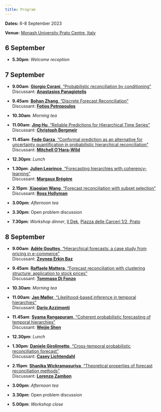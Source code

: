 ```yaml
---
title: Program
---
```


**Dates:** 6-8 September 2023

**Venue:** [Monash University Prato Centre, Italy](https://www.monash.edu/prato)

## 6 September

* **5.30pm**: *Welcome reception*

## 7 September

* **9.00am**: [**Giorgio Corani**, “Probabilistic reconciliation by conditioning”](corani.md)<br>
  Discussant: [**Anastasios Panagiotelis**](https://anastasiospanagiotelis.netlify.app)

* **9.45am**: [**Bohan Zhang**, “Discrete Forecast Reconciliation”](bohanzhang.md)<br>
  Discussant: [**Fotios Petropoulos**](https://researchportal.bath.ac.uk/en/persons/fotios-petropoulos)

* **10.30am**: *Morning tea*

* **11.00am**: [**Jing Hu**, "Reliable Predictions for Hierarchical Time Series"](jinghu.md)<br>
  Discussant: [**Christoph Bergmeir**](https://cbergmeir.com)

* **11.45am**: [**Fede Garza**, "Conformal prediction as an alternative for uncertainty quantification in probabilistic hierarchical reconciliation"](garza.md)<br>
  Discussant: [**Mitchell O'Hara-Wild**](https://mitchelloharawild.com)

* **12.30pm**: *Lunch*

* **1.30pm**: [**Julien Leprince**, "Forecasting hierarchies with coherency-learning"](leprince.md)<br>
  Discussant: [**Margaux Brégère**](https://margauxbregere.github.io)

* **2.15pm**: [**Xiaoqian Wang**, "Forecast reconciliation with subset selection"](xiaoqian.md)<br>
  Discussant: [**Ross Hollyman**]()


* **3.00pm**: *Afternoon tea*
* **3.30pm**: Open problem discussion
* **7.30pm**: *Workshop dinner*, [Il Dek](https://dekitalianbistrot.com/en/dek-prato-2/), [Piazza delle Carceri 1/2, Prato](https://goo.gl/maps/ZLT48fjjcB77qs3VA)

## 8 September

* **9.00am**: [**Adèle Gouttes**, "Hierarchical forecasts: a case study from pricing in e-commerce"](gouttes.md)<br>
  Discussant: [**Zeynep Erkin Baz**](https://www.linkedin.com/in/zeynep-erkin-baz-51198a21)

* **9.45am**: [**Raffaele Mattera**, "Forecast reconciliation with clustering structure: application to stock prices"](mattera.md)<br>
  Discussant: [**Tommaso Di Fonzo**](https://homes.stat.unipd.it/tommasodifonzo/en/home-2/)

* **10.30am**: *Morning tea*

* **11.00am**: [**Jan Møller**, “Likelihood-based inference in temporal hierarchies”](moeller.md)<br>
  Discussant: [**Dario Azzimonti**](https://sites.google.com/view/darioazzimonti/home)

* **11.45am**: [**Syama Rangapuram**, “Coherent probabilistic forecasting of temporal hierarchies”](rangapuram.md)<br>
  Discussant: [**Weijie Shen**](https://www.linkedin.com/in/weijieshen)

* **12.30pm**: *Lunch*

* **1.30pm**: [**Daniele Girolimetto**, “Cross-temporal probabilistic reconciliation forecast”](girolimetto.md)<br>
  Discussant: [**Casey Lichtendahl**](https://www.linkedin.com/in/casey-lichtendahl-7a2688102)

* **2.15pm**: [**Shanika Wickramasuriya**, “Theoretical properties of forecast reconciliation methods”](shanika.md)<br>
  Discussant: [**Lorenzo Zambon**](https://scholar.google.com/citations?user=vfdwxl8AAAAJ&hl=it)

* **3.00pm**: *Afternoon tea*
* **3.30pm**: Open problem discussion
* **5.00pm**: *Workshop close*
